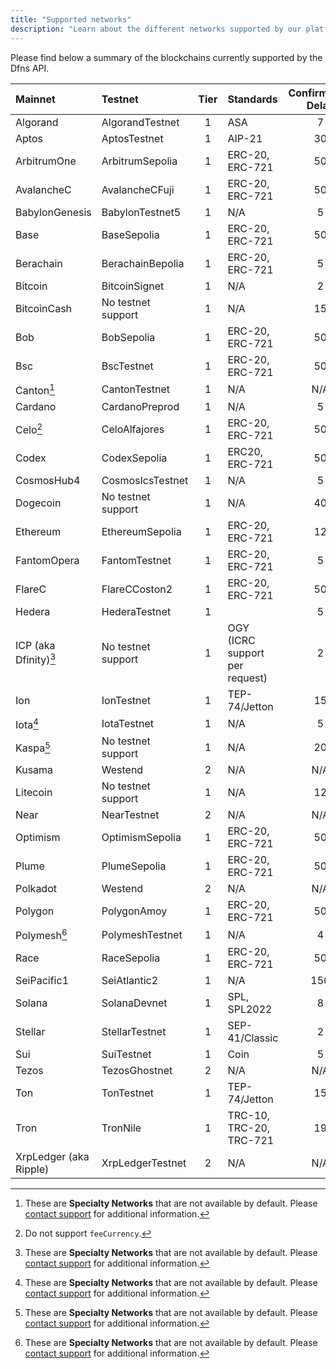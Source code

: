 ```yaml
---
title: "Supported networks"
description: "Learn about the different networks supported by our platform."
---
```


Please find below a summary of the blockchains currently supported by the Dfns API. 

| Mainnet                | Testnet            | <Tooltip tip="Refer to the Support Tiers page for more details">Tier</Tooltip> | Standards                      | <Tooltip tip="Confirmation Delay refers to the number of blocks that must be validated or mined after a transaction has been included in a block for that transaction to be indexed by Dfns. Tier-2 chains are not indexed so finality doesn't apply.">Confirmation Delay</Tooltip> | Testnet faucet example                                            |
| :--------------------- | :----------------- | :----------------------------------------------------------------------------: | :----------------------------- | :---------------------------------------------------------------------------------------------------------------------------------------------------------------------------------------------------------------------------------------------------------------------------------: | :---------------------------------------------------------------- |
| Algorand               | AlgorandTestnet    |                                       1                                        | ASA                            |                                                                                                                                          7                                                                                                                                          | https://bank.testnet.algorand.network/                            |
| Aptos                  | AptosTestnet       |                                       1                                        | AIP-21                         |                                                                                                                                         30                                                                                                                                          | https://www.aptosfaucet.com/                                      |
| ArbitrumOne            | ArbitrumSepolia    |                                       1                                        | ERC-20, ERC-721                |                                                                                                                                         50                                                                                                                                          | https://cloud.google.com/application/web3/faucet                  |
| AvalancheC             | AvalancheCFuji     |                                       1                                        | ERC-20, ERC-721                |                                                                                                                                         50                                                                                                                                          | https://faucets.chain.link/fuji                                   |
| BabylonGenesis         | BabylonTestnet5    |                                       1                                        | N/A                            |                                                                                                                                          5                                                                                                                                          | https://faucet.hoodscan.io/                                       |
| Base                   | BaseSepolia        |                                       1                                        | ERC-20, ERC-721                |                                                                                                                                         50                                                                                                                                          | https://docs.base.org/base-chain/tools/network-faucets            |
| Berachain              | BerachainBepolia   |                                       1                                        | ERC-20, ERC-721                |                                                                                                                                          5                                                                                                                                          | https://bepolia.faucet.berachain.com/                             |
| Bitcoin                | BitcoinSignet      |                                       1                                        | N/A                            |                                                                                                                                          2                                                                                                                                          | https://signetfaucet.com/                                         |
| BitcoinCash            | No testnet support |                                       1                                        | N/A                            |                                                                                                                                         15                                                                                                                                          |                                                                   |
| Bob                    | BobSepolia         |                                       1                                        | ERC-20, ERC-721                |                                                                                                                                         50                                                                                                                                          | https://faucets.chain.link/bob-testnet                            |
| Bsc                    | BscTestnet         |                                       1                                        | ERC-20, ERC-721                |                                                                                                                                         50                                                                                                                                          | https://www.bnbchain.org/en/testnet-faucet                        |
| Canton[^1]             | CantonTestnet      |                                       1                                        | N/A                            |                                                                                                                                         N/A                                                                                                                                         |                                                                   |
| Cardano                | CardanoPreprod     |                                       1                                        | N/A                            |                                                                                                                                          5                                                                                                                                          | https://docs.cardano.org/cardano-testnets/tools/faucet            |
| Celo[^2]               | CeloAlfajores      |                                       1                                        | ERC-20, ERC-721                |                                                                                                                                         50                                                                                                                                          | https://faucet.celo.org/alfajores                                 |
| Codex                  | CodexSepolia       |                                       1                                        | ERC20, ERC-721                 |                                                                                                                                         50                                                                                                                                          |                                                                   |
| CosmosHub4             | CosmosIcsTestnet   |                                       1                                        | N/A                            |                                                                                                                                          5                                                                                                                                          |                                                                   |
| Dogecoin               | No testnet support |                                       1                                        | N/A                            |                                                                                                                                         40                                                                                                                                          |                                                                   |
| Ethereum               | EthereumSepolia    |                                       1                                        | ERC-20, ERC-721                |                                                                                                                                         12                                                                                                                                          | https://cloud.google.com/application/web3/faucet/ethereum/sepolia |
| FantomOpera            | FantomTestnet      |                                       1                                        | ERC-20, ERC-721                |                                                                                                                                          5                                                                                                                                          | https://faucet.fantom.network/                                    |
| FlareC                 | FlareCCoston2      |                                       1                                        | ERC-20, ERC-721                |                                                                                                                                         50                                                                                                                                          | https://faucet.flare.network/coston2                              |
| Hedera                 | HederaTestnet      |                                       1                                        |                                |                                                                                                                                          5                                                                                                                                          |                                                                   |
| ICP (aka Dfinity)[^1]  | No testnet support |                                       1                                        | OGY (ICRC support per request) |                                                                                                                                          2                                                                                                                                          |                                                                   |
| Ion                    | IonTestnet         |                                       1                                        | TEP-74/Jetton                  |                                                                                                                                         15                                                                                                                                          |                                                                   |
| Iota[^1]               | IotaTestnet        |                                       1                                        | N/A                            |                                                                                                                                          5                                                                                                                                          | https://docs.iota.org/developer/getting-started/get-coins         |
| Kaspa[^1]              | No testnet support |                                       1                                        | N/A                            |                                                                                                                                         20                                                                                                                                          |                                                                   |
| Kusama                 | Westend            |                                       2                                        | N/A                            |                                                                                                                                         N/A                                                                                                                                         | https://faucet.polkadot.io/westend                                |
| Litecoin               | No testnet support |                                       1                                        | N/A                            |                                                                                                                                         12                                                                                                                                          |                                                                   |
| Near                   | NearTestnet        |                                       2                                        | N/A                            |                                                                                                                                         N/A                                                                                                                                         | https://near-faucet.io/                                           |
| Optimism               | OptimismSepolia    |                                       1                                        | ERC-20, ERC-721                |                                                                                                                                         50                                                                                                                                          | https://faucets.chain.link/optimism-sepolia                       |
| Plume                  | PlumeSepolia       |                                       1                                        | ERC-20, ERC-721                |                                                                                                                                         50                                                                                                                                          | https://faucets.chain.link/plume-testnet                          |
| Polkadot               | Westend            |                                       2                                        | N/A                            |                                                                                                                                         N/A                                                                                                                                         | https://faucet.polkadot.io/westend                                |
| Polygon                | PolygonAmoy        |                                       1                                        | ERC-20, ERC-721                |                                                                                                                                         50                                                                                                                                          | https://faucet.polygon.technology/                                |
| Polymesh[^1]          | PolymeshTestnet    |                                       1                                        | N/A                            |                                                                                                                                          4                                                                                                                                          | https://faucet.polygon.technology/                                |
| Race                   | RaceSepolia        |                                       1                                        | ERC-20, ERC-721                |                                                                                                                                         50                                                                                                                                          | https://www.l2faucet.com/race                                     |
| SeiPacific1            | SeiAtlantic2       |                                       1                                        | N/A                            |                                                                                                                                         150                                                                                                                                         | https://docs.sei.io/learn/faucet                                  |
| Solana                 | SolanaDevnet       |                                       1                                        | SPL, SPL2022                   |                                                                                                                                          8                                                                                                                                          | https://faucet.solana.com/                                        |
| Stellar                | StellarTestnet     |                                       1                                        | SEP-41/Classic                 |                                                                                                                                          2                                                                                                                                          | https://faucet.triangleplatform.com/stellar/testnet               |
| Sui                    | SuiTestnet         |                                       1                                        | Coin                           |                                                                                                                                          5                                                                                                                                          | https://faucet.sui.io/                                            |
| Tezos                  | TezosGhostnet      |                                       2                                        | N/A                            |                                                                                                                                         N/A                                                                                                                                         | https://faucet.ghostnet.teztnets.com/                             |
| Ton                    | TonTestnet         |                                       1                                        | TEP-74/Jetton                  |                                                                                                                                         15                                                                                                                                          | https://faucet.chainstack.com/ton-testnet-faucet                  |
| Tron                   | TronNile           |                                       1                                        | TRC-10, TRC-20, TRC-721        |                                                                                                                                         19                                                                                                                                          | https://faucet.triangleplatform.com/tron/nile                     |
| XrpLedger (aka Ripple) | XrpLedgerTestnet   |                                       2                                        | N/A                            |                                                                                                                                         N/A                                                                                                                                         | https://xrpl.org/resources/dev-tools/xrp-faucets                  |

[^1]: These are **Specialty Networks** that are not available by default. Please [contact support](https://support.dfns.co) for additional information.
[^2]: Do not support `feeCurrency`.
